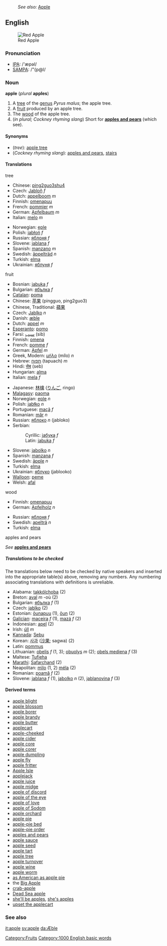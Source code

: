 :''See also:'' [[Apple]]
==English==
[[Image:Apple 26.jpg|thumb|Red Apple]]
=== Pronunciation ===
*[[IPA]]: /'æpəl/
*[[SAMPA]]: /"{p@l/

=== Noun ===
[[Category:Fruits]]
'''apple''' (''plural'' '''apples''')
# A [[tree]] of the [[genus]] ''Pyrus malus''; the apple tree.
# A [[fruit]] produced by an apple tree.
# The [[wood]] of the apple tree.
#(''in plural; Cockney rhyming slang'') Short for '''[[apples and pears]]''' (which see).

====Synonyms====
*(''tree''): [[apple tree]]
*(''Cockney rhyming slang''): [[apples and pears]], [[stairs]]

====Translations====

;tree
{{top}}
<!--Put translations for languages from A to I here-->
*Chinese: [[ping2guo3shu4]]
*Czech: [[Jabloň]] ''f''
*Dutch: [[appelboom]] ''m''
*Finnish: [[omenapuu]]
*French: [[pommier]] ''m''
*German: [[Apfelbaum]] ''m''
*Italian: [[melo]] ''m''
{{mid}}
<!--Put translations for languages from J to Z here-->
*Norwegian: [[eple]] 
*Polish: [[jabłoń]] ''f''
*Russian: [[яблоня]] ''f''
*Slovene: [[jablana]] ''f''
*Spanish: [[manzano]] ''m''
*Swedish: [[äppelträd]] ''n''
*Turkish: [[elma]]
*Ukrainian: [[яблуня]] ''f''
{{bottom}}

;fruit
{{top}}
<!--Put translations for languages from A to I here-->
*Bosnian: [[jabuka]] ''f''
*Bulgarian: [[ябълка]] ''f''
*[[Catalan]]: [[poma]]
*Chinese: [[苹果]] (pingguo, ping2guo3)
*Chinese, Traditional: [[蘋果]]
*Czech: [[Jablko]] ''n''
*Danish: [[æble]]
*Dutch: [[appel#Dutch|appel]] ''m''
*[[Esperanto]]: [[pomo]]
*Farsi: [[سیب]] (sib)
*Finnish: [[omena]]
*French: [[pomme]] ''f''
*German: [[Apfel]] ''m''
*Greek, Modern: [[μήλο]] (mílo) ''n''
*Hebrew: [[תפוח]] (tapuach) ''m''
*Hindi: [[सेब]] (seb)
*Hungarian: [[alma]]
*Italian: [[mela]] ''f''
{{mid}}
<!--Put translations for languages from J to Z here-->
*Japanese: [[林檎]] ([[りんご]], ringo)
*[[Malagasy]]: [[paoma]]
*Norwegian: [[eple]] ''n''
*Polish: [[jabłko]] ''n''
*Portuguese: [[maçã]] ''f''
*Romanian: [[măr]] ''n''
*Russian: [[яблоко]] ''n'' (jabloko)
*Serbian:
*:Cyrillic: [[јабука]] ''f''
*:Latin: [[jabuka]] ''f''
*Slovene: [[jabolko]] ''n''
*Spanish: [[manzana]] ''f''
*Swedish: [[äpple]] ''n''
*Turkish: [[elma]]
*Ukrainian: [[яблуко]] (jablooko)
*[[Walloon]]: [[peme]]
*Welsh: [[afal]]
{{bottom}}

;wood
{{top}}
<!--Put translations for languages from A to I here-->
*Finnish: [[omenapuu]]
*German: [[Apfelholz]] ''n''
{{mid}}
<!--Put translations for languages from J to Z here-->
*Russian: [[яблоня]] ''f''
*Swedish: [[apelträ]] ''n''
*Turkish: [[elma]]
{{bottom}}

;apples and pears
''See'' '''[[apples and pears]]'''

=====Translations to be checked=====
<!--Remove this section once all of the translations below have been moved into the tables above.-->
{{checktrans}}
The translations below need to be checked by native speakers and inserted into the appropriate table(s) above, removing any numbers.  Any numbering associating translations with definitions is unreliable.

*Alabama: [[takkólchoba]] (2)
*Breton: [[aval]] ''m'' -où (2)
*Bulgarian: [[ябълка]] ''f'' (1)
*Czech: [[jablko]] (2)
*Estonian: [[õunapuu]] (1), [[õun]] (2)
*[[Galician]]: [[maceira]] ''f'' (1), [[mazá]] ''f'' (2)
*Indonesian: [[apel]] (2)
*Irish: [[úll]] ''m''
*[[Kannada]]: [[Sebu]]
*Korean: [[사과]] ([[沙果]]; sagwa) (2)
*Latin: [[pommus]]
*Lithuanian: [[obelis]] ''f'' (1, 3); [[obuolys]] ''m'' (2); [[obels mediena]] ''f'' (3)
*Maltese: [[Tufieha]]
*[[Marathi]]: [[Safarchand]] (2)
*Neapolitan: [[mìlo]] (1, 2) [[méla]] (2)
*Romanian: [[poamă]] ''f'' (2)
*Slovene: [[jablana]] ''f'' (1), [[jabolko]] ''n'' (2), [[jablanovina]] ''f'' (3)

====Derived terms====
*[[apple blight]]
*[[apple blossom]]
*[[apple borer]]
*[[apple brandy]]
*[[apple butter]]
*[[applecart]]
*[[apple-cheeked]]
*[[apple cider]]
*[[apple core]]
*[[apple corer]]
*[[apple dumpling]]
*[[apple fly]]
*[[apple fritter]]
*[[Apple Isle]]<!--Australian - Tasmania-->
*[[applejack]]
*[[apple juice]]
*[[apple midge]]
*[[apple of discord]]
*[[apple of the eye]]
*[[apple of love]]
*[[apple of Sodom]]
*[[apple orchard]]
*[[apple pie]]
*[[apple-pie bed]]
*[[apple-pie order]]
*[[apples and pears]]<!--Cockney rhyming slang for "stairs"-->
*[[apple sauce]]
*[[apple seed]]
*[[apple tart]]
*[[apple tree]]
*[[apple turnover]]
*[[apple wine]]
*[[apple worm]]
*[[as American as apple pie]]
*the [[Big Apple]]
*[[crab-apple]]
*[[Dead Sea apple]]
*[[she'll be apples]], [[she's apples]]
*[[upset the applecart]]

=== See also ===
{{Wikipedia}}
[[it:apple]]
[[sv:apple]]
[[da:Æble]]
{{BE-ready}}
[[Category:1000 English basic words]]